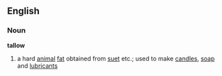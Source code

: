==English==
===Noun===
'''tallow'''
# a hard [[animal]] [[fat]] obtained from [[suet]] etc.; used to make [[candle]]s, [[soap]] and [[lubricant]]s